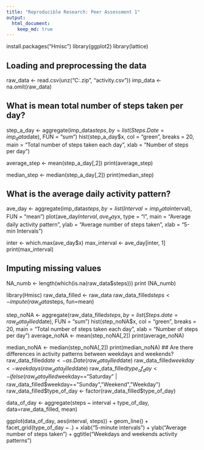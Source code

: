 ```yaml
---
title: "Reproducible Research: Peer Assessment 1"
output: 
  html_document:
    keep_md: true
---
```


install.packages("Hmisc")
library(ggplot2)
library(lattice)

## Loading and preprocessing the data
raw_data <- read.csv(unz("C:\Users\lenovo\Documents\activity.zip", "activity.csv"))
imp_data <- na.omit(raw_data)

## What is mean total number of steps taken per day?
step_a_day <- aggregate(imp_data$steps, by = list(Steps.Date = imp_data$date), FUN = "sum")
hist(step_a_day$x, col = "green", breaks = 20,
     main = "Total number of steps taken each day",
     xlab = "Number of steps per day")

average_step <- mean(step_a_day[,2])
print(average_step)

median_step <- median(step_a_day[,2])
print(median_step)

## What is the average daily activity pattern?
ave_day <- aggregate(imp_data$steps,
                     by = list(Interval = imp_data$interval),
                     FUN = "mean")
plot(ave_day$Interval, ave_day$x, type = "l",
     main = "Average daily activity pattern",
     ylab = "Average number of steps taken",
     xlab = "5-min Intervals")

inter <- which.max(ave_day$x)
max_interval <- ave_day[inter, 1]
print(max_interval)

## Imputing missing values
NA_numb <- length(which(is.na(raw_data$steps)))
print (NA_numb)

library(Hmisc)
raw_data_filled <- raw_data
raw_data_filled$steps <- impute(raw_data$steps, fun=mean)

step_noNA <- aggregate(raw_data_filled$steps,
                                by = list(Steps.date = raw_data_filled$date),
                                FUN = "sum")
hist(step_noNA$x, col = "green",
     breaks = 20,
     main = "Total number of steps taken each day",
     xlab = "Number of steps per day")
average_noNA <- mean(step_noNA[,2])
print(average_noNA)

median_noNA <- median(step_noNA[,2])
print(median_noNA)
## Are there differences in activity patterns between weekdays and weekends?
raw_data_filled$date <- as.Date(raw_data_filled$date)
raw_data_filled$weekday <- weekdays(raw_data_filled$date)
raw_data_filled$type_of_day <- ifelse(raw_data_filled$weekday=="Saturday" | 
                                        raw_data_filled$weekday=="Sunday","Weekend","Weekday")
raw_data_filled$type_of_day <- factor(raw_data_filled$type_of_day)

data_of_day <- aggregate(steps ~ interval + type_of_day, data=raw_data_filled, mean)

ggplot(data_of_day, aes(interval, steps)) +
       geom_line() +
      facet_grid(type_of_day ~ .) +
      xlab("5-minute intervals") +
      ylab("Average number of steps taken") +
      ggtitle("Weekdays and weekends activity patterns")
      
